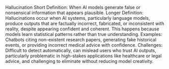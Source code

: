 Hallucination
Short Definition: When AI models generate false or nonsensical information that appears plausible.
Longer Definition: Hallucinations occur when AI systems, particularly language models, produce outputs that are factually incorrect, fabricated, or inconsistent with reality, despite appearing confident and coherent. This happens because models learn statistical patterns rather than true understanding.
Examples: Chatbots citing non-existent research papers, generating fake historical events, or providing incorrect medical advice with confidence.
Challenges: Difficult to detect automatically, can mislead users who trust AI outputs, particularly problematic in high-stakes applications like healthcare or legal advice, and challenging to eliminate without reducing model creativity.